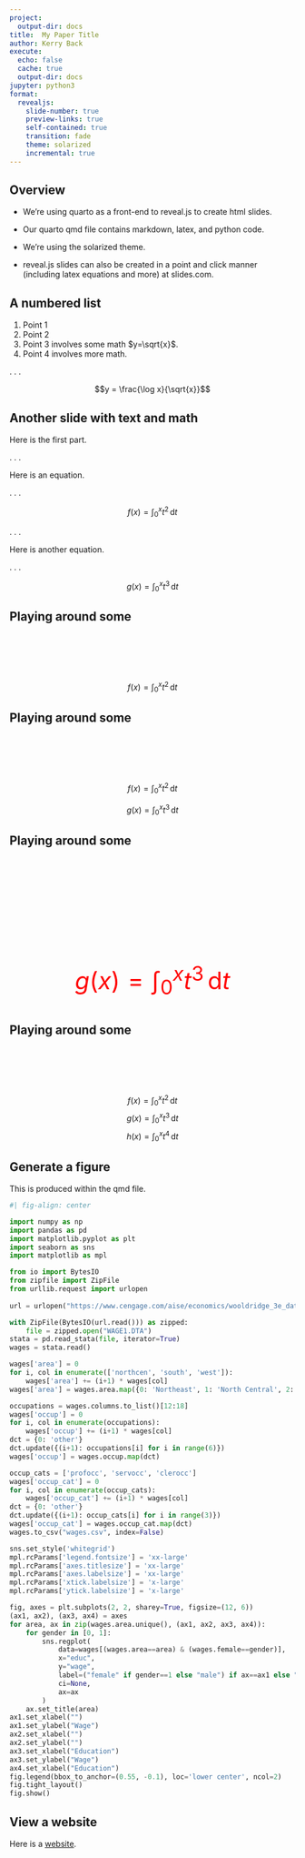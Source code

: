 ```yaml
---
project:
  output-dir: docs
title:  My Paper Title
author: Kerry Back
execute:
  echo: false
  cache: true
  output-dir: docs
jupyter: python3
format: 
  revealjs:
    slide-number: true
    preview-links: true
    self-contained: true
    transition: fade
    theme: solarized
    incremental: true
---
```


## Overview

* We're using quarto as a front-end to reveal.js to create html slides.  

* Our quarto qmd file contains markdown, latex, and python code.  

* We're using the solarized theme.

* reveal.js slides can also be created in a point and click manner (including latex equations and more) at slides.com.


## A numbered list

1. Point 1
2. Point 2
3. Point 3 involves some math $y=\sqrt{x}$.
4. Point 4 involves more math.

. . .

$$y = \frac{\log x}{\sqrt{x}}$$

## Another slide with text and math 

Here is the first part.

. . .

Here is an equation.

. . .

$$
f(x) = \int_0^x t^{2}\, \mathrm{d} t
$$


. . . 

Here is another equation.

. . .


$$
g(x) = \int_0^x t^{3}\, \mathrm{d} t
$$

## Playing around some {auto-animate=true}

::: {style="margin-top: 100px;"}

$$
f(x) = \int_0^x t^{2}\, \mathrm{d} t
$$

:::

## Playing around some {auto-animate=true}

::: {style="margin-top: 100px;"}
$$
f(x) = \int_0^x t^{2}\, \mathrm{d} t
$$

$$
g(x) = \int_0^x t^{3}\, \mathrm{d} t
$$
:::

## Playing around some {auto-animate=true}

::: {style="margin-top: 200px; font-size: 3em; color: red;"}
$$
g(x) = \int_0^x t^{3}\, \mathrm{d} t
$$
:::

## Playing around some {auto-animate=true}

::: {style="margin-top: 100px;"}
$$
f(x) = \int_0^x t^{2}\, \mathrm{d} t
$$
$$
g(x) = \int_0^x t^{3}\, \mathrm{d} t
$$
$$
h(x) = \int_0^x t^{4}\, \mathrm{d} t
$$
:::

## Generate a figure

This is produced within the qmd file.

```python

#| fig-align: center

import numpy as np
import pandas as pd
import matplotlib.pyplot as plt
import seaborn as sns
import matplotlib as mpl

from io import BytesIO
from zipfile import ZipFile
from urllib.request import urlopen
    
url = urlopen("https://www.cengage.com/aise/economics/wooldridge_3e_datasets/statafiles.zip")

with ZipFile(BytesIO(url.read())) as zipped:
    file = zipped.open("WAGE1.DTA")
stata = pd.read_stata(file, iterator=True)
wages = stata.read()

wages['area'] = 0
for i, col in enumerate(['northcen', 'south', 'west']):
    wages['area'] += (i+1) * wages[col]
wages['area'] = wages.area.map({0: 'Northeast', 1: 'North Central', 2: 'South', 3: 'West'})

occupations = wages.columns.to_list()[12:18] 
wages['occup'] = 0
for i, col in enumerate(occupations):
    wages['occup'] += (i+1) * wages[col]
dct = {0: 'other'}
dct.update({(i+1): occupations[i] for i in range(6)})
wages['occup'] = wages.occup.map(dct)

occup_cats = ['profocc', 'servocc', 'clerocc']
wages['occup_cat'] = 0
for i, col in enumerate(occup_cats):
    wages['occup_cat'] += (i+1) * wages[col]
dct = {0: 'other'}
dct.update({(i+1): occup_cats[i] for i in range(3)})
wages['occup_cat'] = wages.occup_cat.map(dct)
wages.to_csv("wages.csv", index=False)

sns.set_style('whitegrid')
mpl.rcParams['legend.fontsize'] = 'xx-large'
mpl.rcParams['axes.titlesize'] = 'xx-large'
mpl.rcParams['axes.labelsize'] = 'xx-large'
mpl.rcParams['xtick.labelsize'] = 'x-large'
mpl.rcParams['ytick.labelsize'] = 'x-large'

fig, axes = plt.subplots(2, 2, sharey=True, figsize=(12, 6))
(ax1, ax2), (ax3, ax4) = axes
for area, ax in zip(wages.area.unique(), (ax1, ax2, ax3, ax4)):
    for gender in [0, 1]:
        sns.regplot(
            data=wages[(wages.area==area) & (wages.female==gender)], 
            x="educ", 
            y="wage", 
            label=("female" if gender==1 else "male") if ax==ax1 else "",
            ci=None, 
            ax=ax
        )
    ax.set_title(area)
ax1.set_xlabel("")
ax1.set_ylabel("Wage")
ax2.set_xlabel("")
ax2.set_ylabel("")
ax3.set_xlabel("Education")
ax3.set_ylabel("Wage")
ax4.set_xlabel("Education")
fig.legend(bbox_to_anchor=(0.55, -0.1), loc='lower center', ncol=2)
fig.tight_layout()  
fig.show()
```



## View a website 

Here is a [website](https://bbcx-investments.com).

